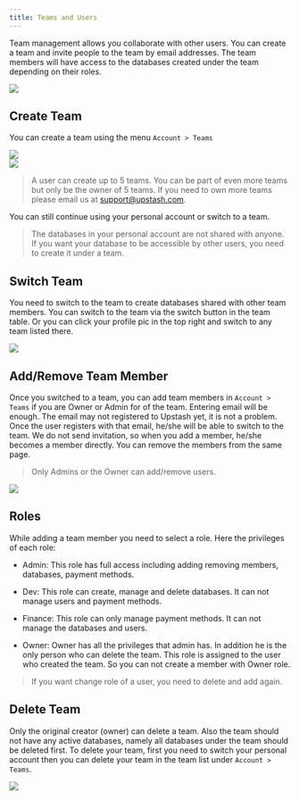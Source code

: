 ```yaml
---
title: Teams and Users
---
```


Team management allows you collaborate with other users. You can create a team
and invite people to the team by email addresses. The team members will have
access to the databases created under the team depending on their roles.

<Frame><img src="/img/teams/team-member.png" /></Frame>

## Create Team

You can create a team using the menu `Account > Teams`

<Frame><img src="/img/teams/team-page.png"/></Frame>
<br/>
<Frame><img src="/img/teams/team-create.png" /></Frame>

> A user can create up to 5 teams. You can be part of even more teams but only be the owner of 5 teams. If you need to own more teams please email us at support@upstash.com.

You can still continue using your personal account or switch to a team.

> The databases in your personal account are not shared with anyone. If you want your database to be accessible by other users, you need to create it under a team.

## Switch Team

You need to switch to the team to create databases shared with other team
members. You can switch to the team via the switch button in the team table. Or
you can click your profile pic in the top right and switch to any team listed
there.

<Frame><img src="/img/teams/change-team.png"/></Frame>

## Add/Remove Team Member

Once you switched to a team, you can add team members in `Account > Teams` if
you are Owner or Admin for of the team. Entering email will be enough. The email
may not registered to Upstash yet, it is not a problem. Once the user registers
with that email, he/she will be able to switch to the team. We do not send
invitation, so when you add a member, he/she becomes a member directly. You can
remove the members from the same page.

> Only Admins or the Owner can add/remove users.

<Frame><img src="/img/teams/team-member-create.png" /></Frame>

## Roles

While adding a team member you need to select a role. Here the privileges of
each role:

-   Admin: This role has full access including adding removing members, databases,
    payment methods.

-   Dev: This role can create, manage and delete databases. It can not manage
    users and payment methods.

-   Finance: This role can only manage payment methods. It can not manage the
    databases and users.

-   Owner: Owner has all the privileges that admin has. In addition he is the only
    person who can delete the team. This role is assigned to the user who created
    the team. So you can not create a member with Owner role.

> If you want change role of a user, you need to delete and add again.

## Delete Team

Only the original creator (owner) can delete a team. Also the team should not
have any active databases, namely all databases under the team should be deleted
first. To delete your team, first you need to switch your personal account then
you can delete your team in the team list under `Account > Teams`.

<Frame><img src="/img/teams/team-member.png"/></Frame>
